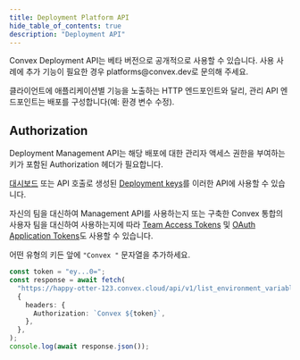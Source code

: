 ```yaml
---
title: Deployment Platform API
hide_table_of_contents: true
description: "Deployment API"
---
```


<Admonition type="info">
  Convex Deployment API는 베타 버전으로 공개적으로 사용할 수 있습니다. 사용 사례에 추가 기능이 필요한 경우 platforms@convex.dev로 문의해 주세요.
</Admonition>

클라이언트에 애플리케이션별 기능을 노출하는 HTTP 엔드포인트와 달리, 관리 API 엔드포인트는 배포를 구성합니다(예: 환경 변수 수정).

## Authorization

Deployment Management API는 해당 배포에 대한 관리자 액세스 권한을 부여하는 키가 포함된 Authorization 헤더가 필요합니다.

[대시보드](https://docs.convex.dev/dashboard/deployments/deployment-settings#url-and-deploy-key) 또는 API 호출로 생성된 [Deployment keys](https://docs.convex.dev/cli/deploy-key-types#development-deploy-keys)를 이러한 API에 사용할 수 있습니다.

자신의 팀을 대신하여 Management API를 사용하는지 또는 구축한 Convex 통합의 사용자 팀을 대신하여 사용하는지에 따라 [Team Access Tokens](/platform-apis#managing-your-own-projects) 및 [OAuth Application Tokens](/platform-apis/oauth-applications)도 사용할 수 있습니다.

어떤 유형의 키든 앞에 `"Convex "` 문자열을 추가하세요.

```ts
const token = "ey...0=";
const response = await fetch(
  "https://happy-otter-123.convex.cloud/api/v1/list_environment_variables
  {
    headers: {
      Authorization: `Convex ${token}`,
    },
  },
);
console.log(await response.json());
```
